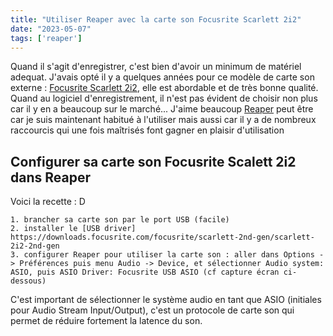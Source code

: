 ```yaml
---
title: "Utiliser Reaper avec la carte son Focusrite Scarlett 2i2"
date: "2023-05-07"
tags: ['reaper']
---
```


Quand il s'agit d'enregistrer, c'est bien d'avoir un minimum de matériel adequat.
J'avais opté il y a quelques années pour ce modèle de carte son externe : [Focusrite Scarlett 2i2](https://focusrite.com/fr/usb-audio-interface/scarlett/scarlett-2i2), elle est abordable et de très bonne qualité. Quand au logiciel d'enregistrement, il n'est pas évident de choisir non plus car il y en a beaucoup sur le marché... J'aime beaucoup [Reaper](https://www.reaper.fm/)  peut être car je suis maintenant habitué à l'utiliser mais aussi car il y a de nombreux raccourcis qui une fois maîtrisés font gagner en plaisir d'utilisation

## Configurer sa carte son Focusrite Scalett 2i2 dans Reaper

Voici la recette : D

```
1. brancher sa carte son par le port USB (facile)
2. installer le [USB driver] https://downloads.focusrite.com/focusrite/scarlett-2nd-gen/scarlett-2i2-2nd-gen
3. configurer Reaper pour utiliser la carte son : aller dans Options -> Préférences puis menu Audio -> Device, et sélectionner Audio system: ASIO, puis ASIO Driver: Focusrite USB ASIO (cf capture écran ci-dessous)
```
<CustomImage src="https://raw.githubusercontent.com/tomtomtomtom44/blogposts/main/images/config-reaper.png" alt="config reaper" />

C'est important de sélectionner le système audio en tant que ASIO (initiales pour Audio Stream Input/Output), c'est un protocole de carte son qui permet de réduire fortement la latence du son. 